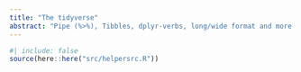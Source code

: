 ```yaml
---
title: "The tidyverse"
abstract: "Pipe (%>%), Tibbles, dplyr-verbs, long/wide format and more."
---
```


```r
#| include: false
source(here::here("src/helpersrc.R"))
```

